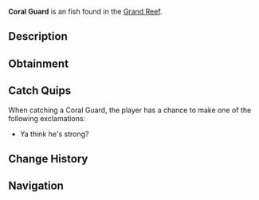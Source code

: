 {{FishInfobox
|image          = Coral Guard.png
|rarity         = Uncommon
|sea            = First Sea
|location       = [[Grand Reef]]
|sublocation    = 
|sources        = Fishing Rod
|radar_location = 
|xp             = 180
|weather        = 
|time           = 
|season         = 
|bait           = Shrimp
|base_weight    = 9
|base_value     = 250
|weight_range   = 5
|base_chance    = 20
|base_resil     = 70
}}
'''Coral Guard''' is an {{Rarity|Uncommon}} fish found in the [[Grand Reef]].

== Description ==
{{Description|A territorial reef fish with sharp spines along its body. Named for their protective behavior, they chase away anything that threatens their chosen coral home.|Bestiary Entry}}

== Obtainment ==
{{Description|Found guarding specific coral territories.|Bestiary Hint}}
{{Fish Availability|
Grand Reef
|top_rods      = 
Krampus's Rod\155443.83\164684.42;
Magma Rod\150211.1\159140.62;
Plastic Rod\137192.73\145348.36;
Onirifalx\136266.25\94828.94;
Leviathan's Fang Rod\122774.97\112937.87;
Fast Rod\114064.42\166359.8;
Fischer's Rod\101302.11\147746.31;
Flimsy Rod\83590.01\121288.49;
Astralhook Rod\115540.75\92422.85;
Ethereal Prism Rod\115312.86\92494.21;
Free Spirit Rod\113569.82\110413.67;
No-Life Rod\112692.24\95727.93;
Seraphic Rod\112623.03\92730.54;
Trident Rod\110171.84\107110.13;
Challenger's Rod\108591.97\91748.85;
Rod Of The Forgotten Fang\105706.79\90488.19;
Blazebringer Rod\100746.7\88940.97;
Rod Of The Depths\95682.89\86056.82;
Zeus Rod\95007.23\84041.72;
Verdant Shear Rod\94042.52\84023.92;
Rod Of The Exalted One\92973.33\87199.33;
Depthseeker Rod\86221.63\77747.51;
Avalanche Rod\77943.72\70660.48;
Volcanic Rod\76102.56\67843.55;
Training Rod\64615.38\98070.86;
Steady Rod\32545.63\26191.63
|recommended   = Ethereal Prism Rod
}}

== Catch Quips ==
When catching a Coral Guard, the player has a chance to make one of the following exclamations:
* Ya think he's strong?

== Change History ==
{{Change History|{{subst:Current Version}}}}

== Navigation ==
{{Fish Navbox|Grand Reef}}